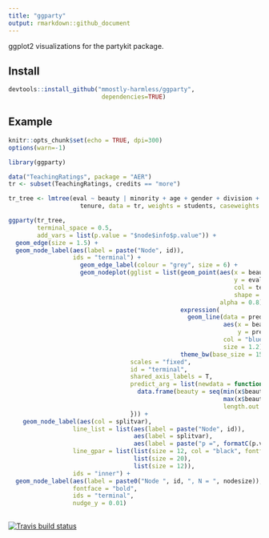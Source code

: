 ```yaml
---
title: "ggparty"
output: rmarkdown::github_document
---
```


ggplot2 visualizations for the partykit package.

## Install 
```r
devtools::install_github("mmostly-harmless/ggparty", 
                          dependencies=TRUE)
```

## Example
```r
knitr::opts_chunk$set(echo = TRUE, dpi=300)
options(warn=-1)
```



```r
library(ggparty)

data("TeachingRatings", package = "AER")
tr <- subset(TeachingRatings, credits == "more")

tr_tree <- lmtree(eval ~ beauty | minority + age + gender + division + native +
                    tenure, data = tr, weights = students, caseweights = FALSE)

ggparty(tr_tree,
        terminal_space = 0.5,
        add_vars = list(p.value = "$node$info$p.value")) +
  geom_edge(size = 1.5) +
  geom_node_label(aes(label = paste("Node", id)),
                  ids = "terminal") +
                    geom_edge_label(colour = "grey", size = 6) +
                    geom_nodeplot(gglist = list(geom_point(aes(x = beauty,
                                                               y = eval,
                                                               col = tenure,
                                                               shape = minority),
                                                           alpha = 0.8),
                                                expression(
                                                  geom_line(data = predict_data,
                                                            aes(x = beauty,
                                                                y = prediction),
                                                            col = "blue",
                                                            size = 1.2)),
                                                theme_bw(base_size = 15)),
                                  scales = "fixed",
                                  id = "terminal",
                                  shared_axis_labels = T,
                                  predict_arg = list(newdata = function(x) {
                                    data.frame(beauty = seq(min(x$beauty),
                                                            max(x$beauty),
                                                            length.out = 100))
                                  })) +
    geom_node_label(aes(col = splitvar),
                  line_list = list(aes(label = paste("Node", id)),
                                   aes(label = splitvar),
                                   aes(label = paste("p =", formatC(p.value, format = "e", digits = 2)))),
                  line_gpar = list(list(size = 12, col = "black", fontface = "bold"),
                                   list(size = 20),
                                   list(size = 12)),
                  ids = "inner") +
  geom_node_label(aes(label = paste0("Node ", id, ", N = ", nodesize)),
                  fontface = "bold",
                  ids = "terminal",
                  nudge_y = 0.01) 
                
```

[![Travis build status](https://travis-ci.org/mmostly-harmless/ggparty.svg?branch=master)](https://travis-ci.org/mmostly-harmless/ggparty)

